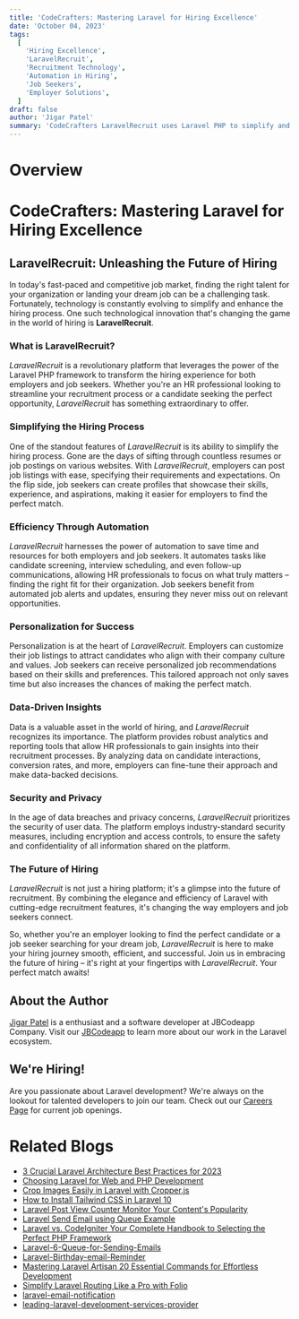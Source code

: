 ```yaml
---
title: 'CodeCrafters: Mastering Laravel for Hiring Excellence'
date: 'October 04, 2023'
tags:
  [
    'Hiring Excellence',
    'LaravelRecruit',
    'Recruitment Technology',
    'Automation in Hiring',
    'Job Seekers',
    'Employer Solutions',
  ]
draft: false
author: 'Jigar Patel'
summary: 'CodeCrafters LaravelRecruit uses Laravel PHP to simplify and automate hiring, enhancing personalization for employers and job seekers, revolutionizing the future of recruitment.'
---
```


# Overview

<TOCInline toc={props.toc} exclude="Overview" toHeading={2} />

# CodeCrafters: Mastering Laravel for Hiring Excellence

## LaravelRecruit: Unleashing the Future of Hiring

In today's fast-paced and competitive job market, finding the right talent for your organization or landing your dream job can be a challenging task. Fortunately, technology is constantly evolving to simplify and enhance the hiring process. One such technological innovation that's changing the game in the world of hiring is **LaravelRecruit**.

### What is LaravelRecruit?

_LaravelRecruit_ is a revolutionary platform that leverages the power of the Laravel PHP framework to transform the hiring experience for both employers and job seekers. Whether you're an HR professional looking to streamline your recruitment process or a candidate seeking the perfect opportunity, _LaravelRecruit_ has something extraordinary to offer.

### Simplifying the Hiring Process

One of the standout features of _LaravelRecruit_ is its ability to simplify the hiring process. Gone are the days of sifting through countless resumes or job postings on various websites. With _LaravelRecruit_, employers can post job listings with ease, specifying their requirements and expectations. On the flip side, job seekers can create profiles that showcase their skills, experience, and aspirations, making it easier for employers to find the perfect match.

### Efficiency Through Automation

_LaravelRecruit_ harnesses the power of automation to save time and resources for both employers and job seekers. It automates tasks like candidate screening, interview scheduling, and even follow-up communications, allowing HR professionals to focus on what truly matters – finding the right fit for their organization. Job seekers benefit from automated job alerts and updates, ensuring they never miss out on relevant opportunities.

### Personalization for Success

Personalization is at the heart of _LaravelRecruit_. Employers can customize their job listings to attract candidates who align with their company culture and values. Job seekers can receive personalized job recommendations based on their skills and preferences. This tailored approach not only saves time but also increases the chances of making the perfect match.

### Data-Driven Insights

Data is a valuable asset in the world of hiring, and _LaravelRecruit_ recognizes its importance. The platform provides robust analytics and reporting tools that allow HR professionals to gain insights into their recruitment processes. By analyzing data on candidate interactions, conversion rates, and more, employers can fine-tune their approach and make data-backed decisions.

### Security and Privacy

In the age of data breaches and privacy concerns, _LaravelRecruit_ prioritizes the security of user data. The platform employs industry-standard security measures, including encryption and access controls, to ensure the safety and confidentiality of all information shared on the platform.

### The Future of Hiring

_LaravelRecruit_ is not just a hiring platform; it's a glimpse into the future of recruitment. By combining the elegance and efficiency of Laravel with cutting-edge recruitment features, it's changing the way employers and job seekers connect.

So, whether you're an employer looking to find the perfect candidate or a job seeker searching for your dream job, _LaravelRecruit_ is here to make your hiring journey smooth, efficient, and successful. Join us in embracing the future of hiring – it's right at your fingertips with _LaravelRecruit_. Your perfect match awaits!

## About the Author

[Jigar Patel](https://expertlaravel.com) is a
enthusiast and a software developer at JBCodeapp Company. Visit our [JBCodeapp](https://jbcodeapp.com) to learn more about our work in the Laravel ecosystem.

## We're Hiring!

Are you passionate about Laravel development? We're always on the lookout for talented developers to join our team. Check out our [Careers Page](https://jbcodeapp.com/career) for current job openings.

# Related Blogs

- [3 Crucial Laravel Architecture Best Practices for 2023](Laravel-Architecture-2023.mdx)
- [Choosing Laravel for Web and PHP Development](laravel-web-php-development.mdx)
- [Crop Images Easily in Laravel with Cropper.js](crop-images-easily-in-laravel-with-cropperjs.mdx)
- [How to Install Tailwind CSS in Laravel 10](Install-Tailwind-CSS-in-Laravel-10.mdx)
- [Laravel Post View Counter Monitor Your Content's Popularity](laravel-post-view-counter-monitor-your-contents-popularity.mdx)
- [Laravel Send Email using Queue Example](Send-Email-using-Queue-Example.mdx)
- [Laravel vs. CodeIgniter Your Complete Handbook to Selecting the Perfect PHP Framework](laravel-vs-codeigniter-complete-php-framework-guide.mdx)
- [Laravel-6-Queue-for-Sending-Emails](Laravel-6-Queue-for-Sending-Emails.mdx)
- [Laravel-Birthday-email-Reminder](Guide-Sending-Email-Notifications-in-Laravel.mdx)
- [Mastering Laravel Artisan 20 Essential Commands for Effortless Development](mastering-laravel-artisan-20-essential-commands.mdx)
- [Simplify Laravel Routing Like a Pro with Folio](simplify-laravel-routing-like-a-pro-with-folio.mdx)
- [laravel-email-notification](Laravel-Contact-Form-with-Email-Sending.mdx)
- [leading-laravel-development-services-provider](leading-laravel-development-services-provider.mdx)
